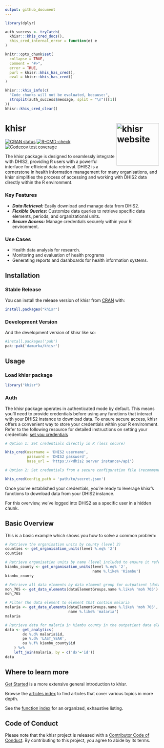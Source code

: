 ```yaml
---
output: github_document
---
```


<!-- README.md is generated from README.Rmd. Please edit that file -->

```r
library(dplyr)

auth_success <- tryCatch(
  khisr:::khis_cred_docs(),
  khis_cred_internal_error = function(e) e
)

knitr::opts_chunk$set(
  collapse = TRUE,
  comment = "#>",
  error = TRUE,
  purl = khisr::khis_has_cred(),
  eval = khisr::khis_has_cred()
)
```

```r
khisr:::khis_info(c(
  "Code chunks will not be evaluated, because:",
  strsplit(auth_success$message, split = "\n")[[1]]
))
khisr::khis_cred_clear()
```

# khisr <a href="https://khisr.damurka.com"><img src="man/figures/logo.png" align="right" height="139" alt="khisr website" /></a>

<!-- badges: start -->
[![CRAN status](https://www.r-pkg.org/badges/version/khisr)](https://CRAN.R-project.org/package=khisr)
[![R-CMD-check](https://github.com/damurka/khisr/actions/workflows/R-CMD-check.yaml/badge.svg)](https://github.com/damurka/khisr/actions/workflows/R-CMD-check.yaml)
[![Codecov test coverage](https://codecov.io/gh/damurka/khisr/branch/main/graph/badge.svg)](https://app.codecov.io/gh/damurka/khisr?branch=main)
<!-- badges: end -->

The khisr package is designed to seamlessly integrate with DHIS2, providing R users with a powerful interface for efficient data retrieval. DHIS2 is a cornerstone in health information management for many organisations, and khisr simplifies the process of accessing and working with DHIS2 data directly within the R environment.

### Key Features

- ***Data Retrieval:*** Easily download and manage data from DHIS2.
- ***Flexible Queries:*** Customize data queries to retrieve specific data elements,   periods, and organizational units.
- ***Secure Access:*** Manage credentials securely within your R environment.

### Use Cases

- Health data analysis for research.
- Monitoring and evaluation of health programs
- Generating reports and dashboards for health information systems.

## Installation

### Stable Release

You can install the release version of khisr from [CRAN](https://cran.r-project.org/) with:

``` r
install.packages("khisr")
```

### Development Version
And the development version of khisr like so:

``` r
#install.packages('pak')
pak::pak('damurka/khisr')
```

## Usage

### Load khisr package

```r
library("khisr")
```

### Auth

The khisr package operates in authenticated mode by default. This means you'll need to provide credentials before using any functions that interact with your DHIS2 instance to download data. To ensure secure access, khisr offers a convenient way to store your credentials within your R environment. Refer to the following resource for detailed instructions on setting your credentials: [set you credentials](https://khisr.damurka.com/articles/set-your-credentials.html)

```r
# Option 1: Set credentials directly in R (less secure)

khis_cred(username = 'DHIS2 username', 
          password = 'DHIS2 password', 
          base_url = 'https://<dhis2 server instance>/api')

# Option 2: Set credentials from a secure configuration file (recommended)

khis_cred(config_path = 'path/to/secret.json')
```

Once you've established your credentials, you're ready to leverage khisr's functions to download data from your DHIS2 instance.

For this overview, we've logged into DHIS2 as a specific user in a hidden chunk.

## Basic Overview

This is a basic example which shows you how to solve a common problem:

```r
# Retrieve the organisation units by county (level 2)
counties <- get_organisation_units(level %.eq% '2')
counties

# Retrieve organisation units by name (level included to ensure it refers to county)
kiambu_county <- get_organisation_units(level %.eq% '2', 
                                        name %.like% 'Kiambu')
kiambu_county

# Retrieve all data elements by data element group for outpatient (data element group name MOH 705)
moh_705 <- get_data_elements(dataElementGroups.name %.like% 'moh 705')
moh_705

# Filter the data element to element that contain malaria
malaria <- get_data_elements(dataElementGroups.name %.like% 'moh 705', 
                             name %.like% 'malaria')
malaria

# Retrieve data for malaria in Kiambu county in the outpatient data element groups
data <- get_analytics(
        dx %.d% malaria$id,
        pe %.d% 'LAST_YEAR',
        ou %.f% kiambu_county$id
    ) %>%
    left_join(malaria, by = c('dx'='id'))
data
```

## Where to learn more

[Get Started](https://khisr.damurka.com/articles/khisr.html)
is a more extensive general introduction to khisr.

Browse the [articles index](https://khisr.damurka.com/articles/index.html) to 
find articles that cover various topics in more depth.

See the [function index](https://khisr.damurka.com/reference/index.html) for an
organized, exhaustive listing.

## Code of Conduct

Please note that the khisr project is released with a [Contributor Code of Conduct](https://contributor-covenant.org/version/2/1/CODE_OF_CONDUCT.html). By contributing to this project, you agree to abide by its terms.

